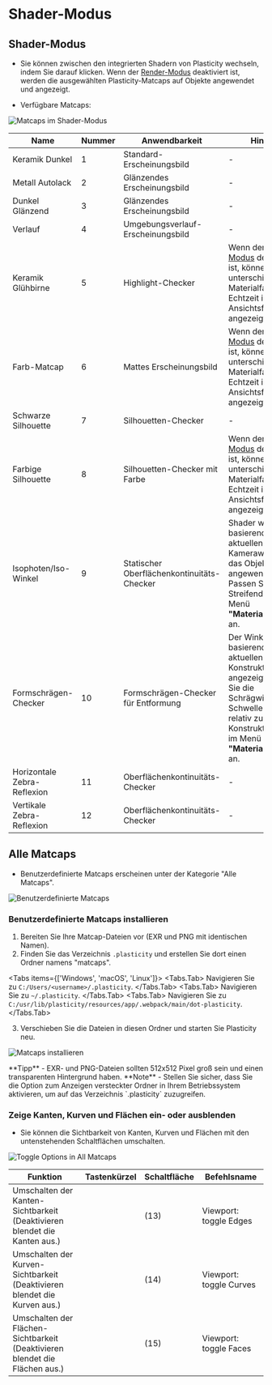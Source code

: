 
# Shader-Modus

## Shader-Modus
- Sie können zwischen den integrierten Shadern von Plasticity wechseln, indem Sie darauf klicken. Wenn der [Render-Modus](/plasticity-essentials/view-mode) deaktiviert ist, werden die ausgewählten Plasticity-Matcaps auf Objekte angewendet und angezeigt.

- Verfügbare Matcaps:

![Matcaps im Shader-Modus](/img/shader-mode-preview.png)

| Name | Nummer | Anwendbarkeit | Hinweis |
| ---- | ------ | ------------- | ---- |
| Keramik Dunkel | 1 | Standard-Erscheinungsbild | - |
| Metall Autolack | 2 | Glänzendes Erscheinungsbild | - |
| Dunkel Glänzend | 3 | Glänzendes Erscheinungsbild | - |
| Verlauf | 4 | Umgebungsverlauf-Erscheinungsbild | - |
| Keramik Glühbirne | 5 | Highlight-Checker | Wenn der [Render-Modus](/plasticity-essentials/view-mode) deaktiviert ist, können unterschiedliche Materialfarben in Echtzeit im Ansichtsfenster angezeigt werden. |
| Farb-Matcap | 6 | Mattes Erscheinungsbild | Wenn der [Render-Modus](/plasticity-essentials/view-mode) deaktiviert ist, können unterschiedliche Materialfarben in Echtzeit im Ansichtsfenster angezeigt werden. |
| Schwarze Silhouette | 7 | Silhouetten-Checker | - |
| Farbige Silhouette | 8 | Silhouetten-Checker mit Farbe | Wenn der [Render-Modus](/plasticity-essentials/view-mode) deaktiviert ist, können unterschiedliche Materialfarben in Echtzeit im Ansichtsfenster angezeigt werden. |
| Isophoten/Iso-Winkel | 9 | Statischer Oberflächenkontinuitäts-Checker | Shader wird basierend auf dem aktuellen Kamerawinkel auf das Objekt angewendet. Passen Sie die Streifendichte im Menü **"Materialoptionen"** an. |
| Formschrägen-Checker | 10 | Formschrägen-Checker für Entformung | Der Winkel wird basierend auf der aktuellen Konstruktionsfläche angezeigt. Passen Sie die Schrägwinkel-Schwelle (blau) relativ zur Konstruktionsfläche im Menü **"Materialoptionen"** an. |
| Horizontale Zebra-Reflexion | 11 | Oberflächenkontinuitäts-Checker | - |
| Vertikale Zebra-Reflexion | 12 | Oberflächenkontinuitäts-Checker | - |

## Alle Matcaps
- Benutzerdefinierte Matcaps erscheinen unter der Kategorie "Alle Matcaps".

![Benutzerdefinierte Matcaps](/img/custom-matcaps-preview.png)

### Benutzerdefinierte Matcaps installieren

1. Bereiten Sie Ihre Matcap-Dateien vor (EXR und PNG mit identischen Namen).
2. Finden Sie das Verzeichnis `.plasticity` und erstellen Sie dort einen Ordner namens "matcaps".

<Tabs items={['Windows', 'macOS', 'Linux']}>
    <Tabs.Tab>
    Navigieren Sie zu `C:/Users/<username>/.plasticity`.
    </Tabs.Tab>
    <Tabs.Tab>
    Navigieren Sie zu `~/.plasticity`.
    </Tabs.Tab>
    <Tabs.Tab>
    Navigieren Sie zu `C:/usr/lib/plasticity/resources/app/.webpack/main/dot-plasticity`.
    </Tabs.Tab>
</Tabs>

3. Verschieben Sie die Dateien in diesen Ordner und starten Sie Plasticity neu.

![Matcaps installieren](/img/installing-matcaps-preview.png)

<Callout type="info" emoji="💡">
**Tipp**     
- EXR- und PNG-Dateien sollten 512x512 Pixel groß sein und einen transparenten Hintergrund haben.
</Callout>

<Callout emoji="❗">
**Note**     
- Stellen Sie sicher, dass Sie die Option zum Anzeigen versteckter Ordner in Ihrem Betriebssystem aktivieren, um auf das Verzeichnis `.plasticity` zuzugreifen.
</Callout>

### Zeige Kanten, Kurven und Flächen ein- oder ausblenden

- Sie können die Sichtbarkeit von Kanten, Kurven und Flächen mit den untenstehenden Schaltflächen umschalten.

![Toggle Options in All Matcaps](/img/toggle-edges-curves-faces.png)

| Funktion                                                        | Tastenkürzel | Schaltfläche | Befehlsname               |
| --------------------------------------------------------------- | ------------ | ----------- | ------------------------- |
| Umschalten der Kanten-Sichtbarkeit <br />(Deaktivieren blendet die Kanten aus.) |              | (13)        | Viewport: toggle Edges    |
| Umschalten der Kurven-Sichtbarkeit <br />(Deaktivieren blendet die Kurven aus.) |              | (14)        | Viewport: toggle Curves   |
| Umschalten der Flächen-Sichtbarkeit <br />(Deaktivieren blendet die Flächen aus.) |              | (15)        | Viewport: toggle Faces    |

